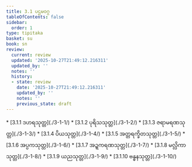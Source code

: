 ```yaml
---
title: 3.1 ပဌမဝဂ္ဂ
tableOfContents: false
sidebar:
  order: 1
type: tipitaka
basket: su
book: sn
review:
  current: review
  updated: '2025-10-27T21:49:12.216311'
  updated_by: ''
  notes: ''
  history:
  - state: review
    date: '2025-10-27T21:49:12.216311'
    updated_by: ''
    notes: ''
    previous_state: draft
---
```



<ReviewStatus review={frontmatter.review} showDetails={true} />

<HypothesisAnnotation frontmatter={frontmatter} />

<DynamicBreadcrumb />



<TableOfContents book="sn" section="3.1">
* [3.1.1 ဒဟရသုတ္တ](./3-1-1/)
* [3.1.2 ပုရိသသုတ္တ](./3-1-2/)
* [3.1.3 ဇရာမရဏသုတ္တ](./3-1-3/)
* [3.1.4 ပိယသုတ္တ](./3-1-4/)
* [3.1.5 အတ္တရက္ခိတသုတ္တ](./3-1-5/)
* [3.1.6 အပ္ပကသုတ္တ](./3-1-6/)
* [3.1.7 အဍ္ဍကရဏသုတ္တ](./3-1-7/)
* [3.1.8 မလ္လိကာသုတ္တ](./3-1-8/)
* [3.1.9 ယညသုတ္တ](./3-1-9/)
* [3.1.10 ဗန္ဓနသုတ္တ](./3-1-10/)
</TableOfContents>